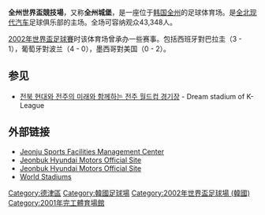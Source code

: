 {{Infobox Stadium
| name                = 全州世界盃競技場
| nickname            = 全州城堡
| image               = 
| fullname            = 
| location            = {{KOR}}[[全羅北道|全羅北道]][[全州市|全州市]][[德津區|德津區]]麒麟大路1055號
| broke_ground        = 1999年2月19日
| opened              = 2001年11月8日
| operator            = 全州
| construction_cost   = 1331亿韩元
| tenants             = [[全北现代汽车|全北现代汽车]]
| capacity            = 43,348
}}
'''全州世界盃競技場'''，又称'''全州城堡'''，是一座位于[[韩国|韩国]][[全州|全州]]的足球体育场。是[[全北现代汽车|全北现代汽车]]足球俱乐部的主场。全场可容纳观众43,348人。

[[2002年世界盃足球賽|2002年世界盃足球賽]]时该体育场曾承办一些赛事。包括西班牙對巴拉圭（3 - 1），葡萄牙對波兰（4 - 0），墨西哥對美国（0 - 2）。

== 参见 ==
* [http://new.kleaguei.com/fan/ground/view.aspx?u=11703 전북 현대와 전주의 미래와 함께하는 전주 월드컵 경기장 ]{{dead link|date=2017年11月 |bot=InternetArchiveBot |fix-attempted=yes }} - Dream stadium of K-League {{ko icon}}

== 外部链接 ==
* [http://www.jjss.or.kr/_stadium/ Jeonju Sports Facilities Management Center]{{Wayback|url=http://www.jjss.or.kr/_stadium/ |date=20110722141319 }} {{ko icon}}
* [https://web.archive.org/web/20081030090244/http://www.hyundai-motorsfc.com/web/Club/Ground.html Jeonbuk Hyundai Motors Official Site] {{ko icon}}
* [https://web.archive.org/web/20071205090855/http://www.hyundai-motorsfc.com/WebEng/Club/Ground.html Jeonbuk Hyundai Motors Official Site] {{en icon}}
* [https://web.archive.org/web/20090202093322/http://worldstadiums.com/stadium_pictures/asia/south_korea/chollabuk_do/jeonju_wc.shtml World Stadiums]

{{coord|35|52|05.2|N|127|03|52.0|E|region:KR_type:landmark|display=title}}

{{2002 FIFA World Cup stadiums}}
[[Category:德津區|Category:德津區]]
[[Category:韓國足球場|Category:韓國足球場]]
[[Category:2002年世界盃足球場_(韓國)|Category:2002年世界盃足球場 (韓國)]]
[[Category:2001年完工體育場館|Category:2001年完工體育場館]]